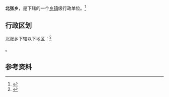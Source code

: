 {{中国乡级行政区|14/11/21/202/000}}

'''北张乡'''，是{{PRC admin/fullname|14/11/21/202/000|3}}下辖的一个[[乡镇|乡镇]]级行政单位。<ref>{{PRC admin/ref sgc|{{PRC admin/parent|14/11/21/202/000}}}}</ref>

== 行政区划 ==

北张乡下辖以下地区：<ref>{{PRC admin/ref sgc|14/11/21/202/000}}</ref>

{{PRC admin/children|14/11/21/202/000}}。

== 参考资料 ==

{{reflist}}

{{行政区划小作品}}
{{PRC admin/navcat|14/11/21/202/000}}